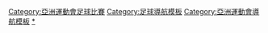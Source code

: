 {{Navbox
|name = 亞洲運動會足球比賽
|title = [[亞洲運動會足球比賽]]
| state = {{{state|autocollapse}}}
|listclass = hlist

|imageleft = [[Image:Football pictogram.svg|50px]]
|liststyle = padding-right:50px
|list1=
* [[1951年亞洲運動會足球比賽|1951]]
* [[1954年亞洲運動會足球比賽|1954]]
* [[1958年亞洲運動會足球比賽|1958]]
* [[1962年亞洲運動會足球比賽|1962]]
* [[1966年亞洲運動會足球比賽|1966]]
* [[1970年亞洲運動會足球比賽|1970]]
* [[1974年亞洲運動會足球比賽|1974]]
* [[1978年亞洲運動會足球比賽|1978]]
* [[1982年亞洲運動會足球比賽|1982]]
* [[1986年亞洲運動會足球比賽|1986]]
* [[1990年亞洲運動會足球比賽|1990]]
* [[1994年亞洲運動會足球比賽|1994]]
* [[1998年亞洲運動會足球比賽|1998]]
* [[2002年亞洲運動會足球比賽|2002]]
* [[2006年亞洲運動會足球比賽|2006]]
* [[2010年亞洲運動會足球比賽|2010]]
* [[2014年亞洲運動會足球比賽|2014]]
* [[2018年亞洲運動會足球比賽|2018]]
}}<includeonly>[[Category:亞洲運動會足球比賽]]</includeonly><noinclude>
{{collapsible option}}
[[Category:足球導航模板]]
[[Category:亞洲運動會導航模板]]
[[Category:亞洲運動會足球比賽|*]]
</noinclude>